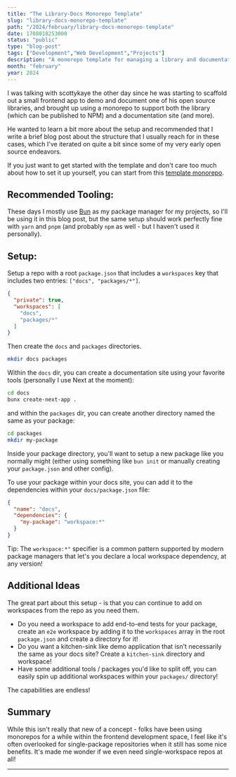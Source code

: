 ```yaml
---
title: "The Library-Docs Monorepo Template"
slug: "library-docs-monorepo-template"
path: "/2024/february/library-docs-monorepo-template"
date: 1708018253000
status: "public"
type: "blog-post"
tags: ["Development","Web Development","Projects"]
description: "A monorepo template for managing a library and documentation together."
month: "february"
year: 2024
---
```



I was talking with <TwitterMention>scottykaye</TwitterMention> the other day
since he was starting to scaffold out a small frontend app to demo and document
one of his open source libraries, and brought up using a monorepo to support
both the library (which can be published to NPM) and a documentation site (and
more).

He wanted to learn a bit more about the setup and recommended that I write a
brief blog post about the structure that I usually reach for in these cases,
which I've iterated on quite a bit since some of my very early open source
endeavors.

If you just want to get started with the template and don't care too much about
how to set it up yourself, you can start from this
[template monorepo](https://github.com/hamlim/template-monorepo).

## Recommended Tooling:

These days I mostly use [Bun](https://bun.sh) as my package manager for my
projects, so I'll be using it in this blog post, but the same setup should work
perfectly fine with `yarn` and `pnpm` (and probably `npm` as well - but I
haven't used it personally).

## Setup:

Setup a repo with a root `package.json` that includes a `workspaces` key that
includes two entries: `["docs", "packages/*"]`.

```json
{
  "private": true,
  "workspaces": [
    "docs",
    "packages/*"
  ]
}
```

Then create the `docs` and `packages` directories.

```sh
mkdir docs packages
```

Within the `docs` dir, you can create a documentation site using your favorite
tools (personally I use Next at the moment):

```sh
cd docs
bunx create-next-app .
```

and within the `packages` dir, you can create another directory named the same
as your package:

```sh
cd packages
mkdir my-package
```

Inside your package directory, you'll want to setup a new package like you
normally might (either using something like `bun init` or manually creating your
`package.json` and other config).

To use your package within your docs site, you can add it to the dependencies
within your `docs/package.json` file:

```json
{
  "name": "docs",
  "dependencies": {
    "my-package": "workspace:*"
  }
}
```

<Callout>

Tip: The `workspace:*"` specifier is a common pattern supported by modern
package managers that let's you declare a local workspace dependency, at any
version!

</Callout>

## Additional Ideas

The great part about this setup - is that you can continue to add on workspaces
from the repo as you need them.

- Do you need a workspace to add end-to-end tests for your package, create an
  `e2e` workspace by adding it to the `workspaces` array in the root
  `package.json` and create a directory for it!
- Do you want a kitchen-sink like demo application that isn't necessarily the
  same as your docs site? Create a `kitchen-sink` directory and workspace!
- Have some additional tools / packages you'd like to split off, you can easily
  spin up additional workspaces within your `packages/` directory!

The capabilities are endless!

## Summary

While this isn't really that new of a concept - folks have been using monorepos
for a while within the frontend development space, I feel like it's often
overlooked for single-package repositories when it still has some nice benefits.
It's made me wonder if we even need single-workspace repos at all!

---
